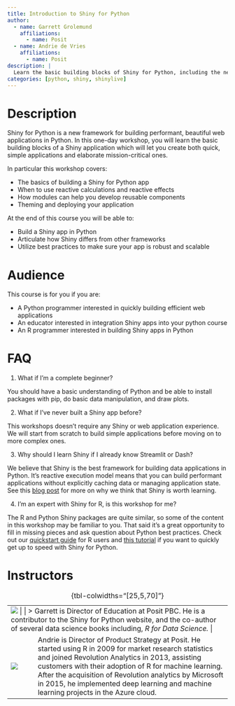 ```yaml
---
title: Introduction to Shiny for Python
author:
  - name: Garrett Grolemund
    affiliations:
      - name: Posit
  - name: Andrie de Vries
    affiliations:
      - name: Posit
description: |
  Learn the basic building blocks of Shiny for Python, including the new Shiny Express syntax.
categories: [python, shiny, shinylive]
---
```


# Description

Shiny for Python is a new framework for building performant, beautiful web applications in Python. In this one-day workshop, you will learn the basic building blocks of a Shiny application which will let you create both quick, simple applications and elaborate mission-critical ones.

In particular this workshop covers:

-   The basics of building a Shiny for Python app
-   When to use reactive calculations and reactive effects
-   How modules can help you develop reusable components
-   Theming and deploying your application

At the end of this course you will be able to:

-   Build a Shiny app in Python
-   Articulate how Shiny differs from other frameworks
-   Utilize best practices to make sure your app is robust and scalable

# Audience

This course is for you if you are:

-   A Python programmer interested in quickly building efficient web applications
-   An educator interested in integration Shiny apps into your python course
-   An R programmer interested in building Shiny apps in Python

# FAQ

1.  What if I'm a complete beginner?

You should have a basic understanding of Python and be able to install packages with pip, do basic data manipulation, and draw plots.

2.  What if I've never built a Shiny app before?

This workshops doesn't require any Shiny or web application experience. We will start from scratch to build simple applications before moving on to more complex ones.

3.  Why should I learn Shiny if I already know Streamlit or Dash?

We believe that Shiny is the best framework for building data applications in Python. It's reactive execution model means that you can build performant applications without explicitly caching data or managing application state. See this [blog post](https://posit.co/blog/why-shiny-for-python/) for more on why we think that Shiny is worth learning.

4.  I'm an expert with Shiny for R, is this workshop for me?

The R and Python Shiny packages are quite similar, so some of the content in this workshop may be familiar to you. That said it's a great opportunity to fill in missing pieces and ask question about Python best practices. Check out our [quickstart guide](https://shiny.rstudio.com/py/docs/r-quickstart.html) for R users and [this tutorial](https://www.youtube.com/watch?v=pXidQWYY14w) if you want to quickly get up to speed with Shiny for Python.

# Instructors

+------------------------------------+----------------+---------------------------------------------------------------------------------------------------------------------------------------------------------------------------------------------------------------------------------------------------------------------------------------------------------------------------------------------------------------------------+
| ![](images/garrett-grolemund.jpg) |                | > Garrett is Director of Education at Posit PBC. He is a contributor to the Shiny for Python website, and the co-author of several data science books including, *R for Data Science.*                                                                                                                                                                                    |
+------------------------------------+----------------+---------------------------------------------------------------------------------------------------------------------------------------------------------------------------------------------------------------------------------------------------------------------------------------------------------------------------------------------------------------------------+
| ![](images/andrie-de-vries.jpg)    |                | Andrie is Director of Product Strategy at Posit. He started using R in 2009 for market research statistics and joined Revolution Analytics in 2013, assisting customers with their adoption of R for machine learning. After the acquisition of Revolution analytics by Microsoft in 2015, he implemented deep learning and machine learning projects in the Azure cloud. |
+------------------------------------+----------------+---------------------------------------------------------------------------------------------------------------------------------------------------------------------------------------------------------------------------------------------------------------------------------------------------------------------------------------------------------------------------+

: {tbl-colwidths="\[25,5,70\]"}
